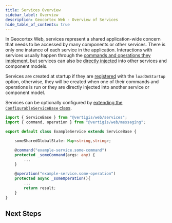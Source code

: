 ```yaml
---
title: Services Overview
sidebar_label: Overview
description: Geocortex Web - Overview of Services
hide_table_of_contents: true
---
```



In Geocortex Web, services represent a shared application-wide concern that needs to be accessed by many components or other services. There is only one instance of each service in the application. Interactions with services usually happen through the [commands and operations they implement](sdk-commands-operations.mdx#implementing-commands-and-operations), but services can also be [directly injected](sdk-services-injecting-services.mdx) into other services and component models.

<!-- TODO: Add a link out to the services API
:::tip
Geocortex Web has many [built-in services]().
:::
-->

Services are created at startup if they are [registered](sdk-services-reference.mdx#service-registration) with the `loadOnStartup` option, otherwise, they will be created when one of their commands and operations is run or they are directly injected into another service or component model.

Services can be optionally configured by [extending the `ConfigurableServiceBase` class](sdk-services-reference.mdx#models-and-configuration).

```ts
import { ServiceBase } from "@vertigis/web/services";
import { command, operation } from "@vertigis/web/messaging";

export default class ExampleService extends ServiceBase {

    someSharedGlobalState: Map<string,string>;

    @command("example-service.some-command")
    protected _someCommand(args: any) {
        ...
    }

    @operation("example-service.some-operation")
    protected async _someOperation(){
        ...
        return result;
    }
}
```

## Next Steps

<UseCaseContainer>
    <UseCaseCard
        title="Create a Service"
        description="Learn how to create a basic service"
        link={useBaseUrl("docs/web/sdk-services-create")}
    />
    <UseCaseCard
        title="Check out the Service Reference"
        description="Take a deep dive into services in the Geocortex Web SDK"
        link={useBaseUrl("docs/web/sdk-services-reference")}
    />
</UseCaseContainer>
